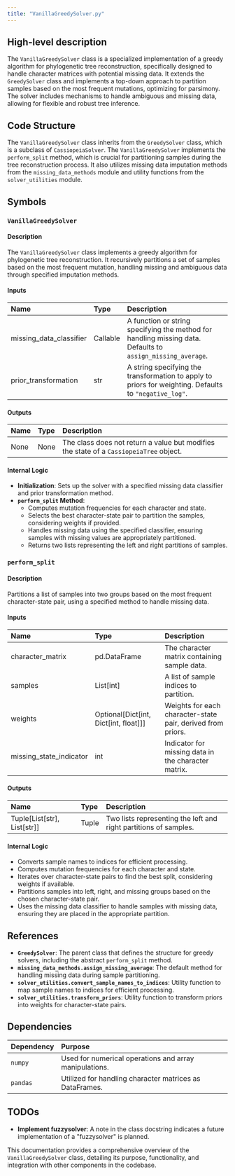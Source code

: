 ```yaml
---
title: "VanillaGreedySolver.py"
---
```


## High-level description

The `VanillaGreedySolver` class is a specialized implementation of a greedy algorithm for phylogenetic tree reconstruction, specifically designed to handle character matrices with potential missing data. It extends the `GreedySolver` class and implements a top-down approach to partition samples based on the most frequent mutations, optimizing for parsimony. The solver includes mechanisms to handle ambiguous and missing data, allowing for flexible and robust tree inference.

## Code Structure

The `VanillaGreedySolver` class inherits from the `GreedySolver` class, which is a subclass of `CassiopeiaSolver`. The `VanillaGreedySolver` implements the `perform_split` method, which is crucial for partitioning samples during the tree reconstruction process. It also utilizes missing data imputation methods from the `missing_data_methods` module and utility functions from the `solver_utilities` module.

## Symbols

### `VanillaGreedySolver`
#### Description
The `VanillaGreedySolver` class implements a greedy algorithm for phylogenetic tree reconstruction. It recursively partitions a set of samples based on the most frequent mutation, handling missing and ambiguous data through specified imputation methods.

#### Inputs
| Name | Type | Description |
|:-----|:-----|:------------|
| missing_data_classifier | Callable | A function or string specifying the method for handling missing data. Defaults to `assign_missing_average`. |
| prior_transformation | str | A string specifying the transformation to apply to priors for weighting. Defaults to `"negative_log"`. |

#### Outputs
| Name | Type | Description |
|:-----|:-----|:------------|
| None | None | The class does not return a value but modifies the state of a `CassiopeiaTree` object. |

#### Internal Logic
- **Initialization**: Sets up the solver with a specified missing data classifier and prior transformation method.
- **`perform_split` Method**: 
  - Computes mutation frequencies for each character and state.
  - Selects the best character-state pair to partition the samples, considering weights if provided.
  - Handles missing data using the specified classifier, ensuring samples with missing values are appropriately partitioned.
  - Returns two lists representing the left and right partitions of samples.

### `perform_split`
#### Description
Partitions a list of samples into two groups based on the most frequent character-state pair, using a specified method to handle missing data.

#### Inputs
| Name | Type | Description |
|:-----|:-----|:------------|
| character_matrix | pd.DataFrame | The character matrix containing sample data. |
| samples | List[int] | A list of sample indices to partition. |
| weights | Optional[Dict[int, Dict[int, float]]] | Weights for each character-state pair, derived from priors. |
| missing_state_indicator | int | Indicator for missing data in the character matrix. |

#### Outputs
| Name | Type | Description |
|:-----|:-----|:------------|
| Tuple[List[str], List[str]] | Tuple | Two lists representing the left and right partitions of samples. |

#### Internal Logic
- Converts sample names to indices for efficient processing.
- Computes mutation frequencies for each character and state.
- Iterates over character-state pairs to find the best split, considering weights if available.
- Partitions samples into left, right, and missing groups based on the chosen character-state pair.
- Uses the missing data classifier to handle samples with missing data, ensuring they are placed in the appropriate partition.

## References

- **`GreedySolver`**: The parent class that defines the structure for greedy solvers, including the abstract `perform_split` method.
- **`missing_data_methods.assign_missing_average`**: The default method for handling missing data during sample partitioning.
- **`solver_utilities.convert_sample_names_to_indices`**: Utility function to map sample names to indices for efficient processing.
- **`solver_utilities.transform_priors`**: Utility function to transform priors into weights for character-state pairs.

## Dependencies

| Dependency | Purpose |
|:-----------|:--------|
| `numpy` | Used for numerical operations and array manipulations. |
| `pandas` | Utilized for handling character matrices as DataFrames. |

## TODOs

- **Implement fuzzysolver**: A note in the class docstring indicates a future implementation of a "fuzzysolver" is planned.

This documentation provides a comprehensive overview of the `VanillaGreedySolver` class, detailing its purpose, functionality, and integration with other components in the codebase.